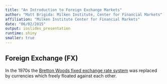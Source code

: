 ```yaml
---
title: "An Introduction to Foreign Exchange Markets"
author: "Matt Brigida: Milken Institute, Center for Financial Markets"
affiliation: "Milken Institute Center for Financial Markets"
date: "06/02/2015"
output: ioslides_presentation
runtime: shiny
smaller: true
---
```


## Foreign Exchange (FX)

In the 1970s the [Bretton Woods fixed exchange rate system](http://en.wikipedia.org/wiki/Bretton_Woods_system) was replaced by currencies which freely floated against each other.  
